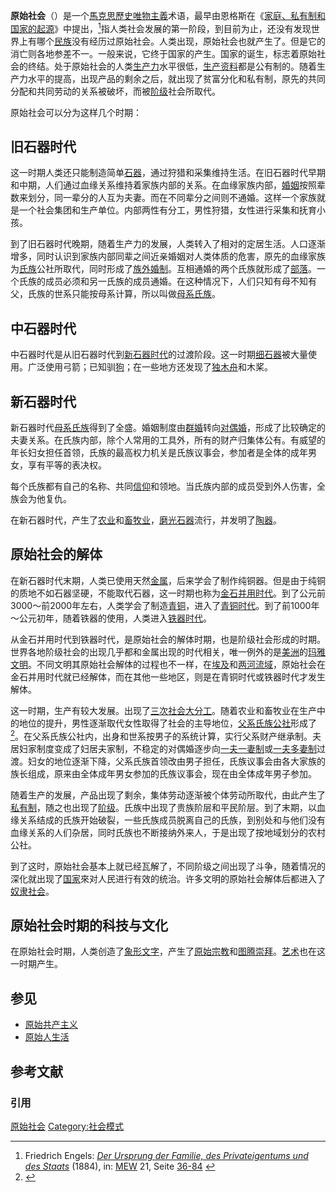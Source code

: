 {{需要专家关注}}
'''原始社会'''（{{lang-de|Urgesellschaft}}）是一个[[马克思主义|馬克思]][[歷史唯物主義|歷史唯物主義]]术语，最早由恩格斯在《[[家庭、私有制和国家的起源|家庭、私有制和国家的起源]]》中提出，<ref name="Engels-Familienbegriff">Friedrich Engels: ''[[Der_Ursprung_der_Familie,_des_Privateigentums_und_des_Staats|Der Ursprung der Familie, des Privateigentums und des Staats]]'' (1884), in: [[Marx-Engels-Werke|MEW]] 21, Seite [http://www.mlwerke.de/me/me21/me21_036.htm 36-84] {{Wayback|url=http://www.mlwerke.de/me/me21/me21_036.htm |date=20210624004812 }}</ref>指人类社会发展的第一阶段，到目前为止，还没有发现世界上有哪个[[民族|民族]]没有经历过原始社会。人类出现，原始社会也就产生了。但是它的消亡则各地参差不一。一般来说，它终于国家的产生。国家的诞生，标志着原始社会的终结。处于原始社会的人类[[生產率|生产力]]水平很低，[[生产资料|生产资料]]都是公有制的。随着生产力水平的提高，出现产品的剩余之后，就出现了贫富分化和私有制，原先的共同分配和共同劳动的关系被破坏，而被[[阶级|阶级]]社会所取代。

原始社会可以分为这样几个时期：

== 旧石器时代 ==
{{Main|舊石器時代}}
这一时期人类还只能制造简单[[石器|石器]]，通过狩猎和采集维持生活。在旧石器时代早期和中期，人们通过血缘关系维持着家族内部的关系。在血缘家族内部，[[婚姻|婚姻]]按照辈数来划分，同一辈分的人互为夫妻。而在不同辈分之间则不通婚。这样一个家族就是一个社会集团和生产单位。内部两性有分工，男性狩猎，女性进行采集和抚育小孩。

到了旧石器时代晚期，随着生产力的发展，人类转入了相对的定居生活。人口逐渐增多，同时认识到家族内部同辈之间近亲婚姻对人类体质的危害，原先的血缘家族为[[氏族|氏族]]公社所取代，同时形成了[[族外婚制|族外婚制]]。互相通婚的两个氏族就形成了[[部落|部落]]。一个氏族的成员必须和另一氏族的成员通婚。在这种情况下，人们只知有母不知有父，氏族的世系只能按母系计算，所以叫做[[母系氏族|母系氏族]]。

== 中石器时代 ==
{{Main|中石器時代}}
中石器时代是从旧石器时代到[[新石器时代|新石器时代]]的过渡阶段。这一时期[[细石器|细石器]]被大量使用。广泛使用弓箭；已知驯[[狗|狗]]；在一些地方还发现了[[独木舟|独木舟]]和木桨。

== 新石器时代 ==
{{Main|新石器時代}}
新石器时代[[母系氏族|母系氏族]]得到了全盛。婚姻制度由[[群婚|群婚]]转向[[对偶婚|对偶婚]]，形成了比较确定的夫妻关系。在氏族内部，除个人常用的工具外，所有的财产归集体公有。有威望的年长妇女担任首领，氏族的最高权力机关是氏族议事会，参加者是全体的成年男女，享有平等的表决权。

每个氏族都有自己的名称、共同[[信仰|信仰]]和领地。当氏族内部的成员受到外人伤害，全族会为他复仇。

在新石器时代，产生了[[农业|农业]]和[[畜牧业|畜牧业]]，[[磨光石器|磨光石器]]流行，并发明了[[陶器|陶器]]。

== 原始社会的解体 ==
在新石器时代末期，人类已使用天然[[金属|金属]]，后来学会了制作纯铜器。但是由于纯铜的质地不如石器坚硬，不能取代石器，这一时期也称为[[金石并用时代|金石并用时代]]。到了公元前3000～前2000年左右，人类学会了制造[[青铜|青铜]]，进入了[[青铜时代|青铜时代]]。到了前1000年～公元初年，随着铁器的使用，人类进入[[铁器时代|铁器时代]]。

从金石并用时代到铁器时代，是原始社会的解体时期，也是阶级社会形成的时期。世界各地阶级社会的出现几乎都和金属出现的时代相关，唯一例外的是[[美洲|美洲]]的[[玛雅文明|玛雅文明]]。不同文明其原始社会解体的过程也不一样，在[[埃及|埃及]]和[[两河流域|两河流域]]，原始社会在金石并用时代就已经解体，而在其他一些地区，则是在青铜时代或铁器时代才发生解体。

这一时期，生产有较大发展。出现了[[三次社会大分工|三次社会大分工]]。随着农业和畜牧业在生产中的地位的提升，男性逐渐取代女性取得了社会的主导地位，[[父系氏族公社|父系氏族公社]]形成了 <ref>{{Cite web |url=https://www.youtube.com/watch?v=T7SNo4D4qHk#t=16m55s |title=袁腾飞 说中华文明起源 04 黄帝做大哥,炎帝被出局 |access-date=2017-12-04 |archive-date=2021-02-11 |archive-url=https://web.archive.org/web/20210211041900/https://www.youtube.com/watch?v=T7SNo4D4qHk#t=16m55s |dead-url=no }}</ref>。在父系氏族公社内，出身和世系按男子的系统计算，实行父系财产继承制。夫居妇家制度变成了妇居夫家制，不稳定的对偶婚逐步向[[一夫一妻制|一夫一妻制]]或[[一夫多妻制|一夫多妻制]]过渡。妇女的地位逐渐下降，父系氏族首领改由男子担任，氏族议事会由各大家族的族长组成，原来由全体成年男女参加的氏族议事会，现在由全体成年男子参加。

随着生产的发展，产品出现了剩余，集体劳动逐渐被个体劳动所取代，由此产生了[[私有制|私有制]]，随之也出现了[[阶级|阶级]]。氏族中出现了贵族阶层和平民阶层。到了末期，以血缘关系结成的氏族开始破裂，一些氏族成员脱离自己的氏族，到别处和与他们没有血缘关系的人们杂居，同时氏族也不断接纳外来人，于是出现了按地域划分的农村公社。

到了这时，原始社会基本上就已经瓦解了，不同阶级之间出现了斗争，随着情况的深化就出现了[[国家|国家]]來对人民进行有效的统治。许多文明的原始社会解体后都进入了[[奴隶社会|奴隶社会]]。

== 原始社会时期的科技与文化 ==
在原始社会时期，人类创造了[[象形文字|象形文字]]，产生了[[原始宗教|原始宗教]]和[[图腾崇拜|图腾崇拜]]。[[艺术|艺术]]也在这一时期产生。


==参见==
*[[原始共产主义|原始共产主义]]
*[[原始人生活|原始人生活]]

== 参考文献 ==
=== 引用 ===
{{Reflist}}

[[Category:原始社会|]]
[[Category:社会模式|Category:社会模式]]